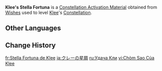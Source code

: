 {{Item Infobox
|id           = 001129
|image        = Item Stella Fortuna (5 Star).png
|type         = Constellation Activation Materials
|group        = Stella Fortuna
|quality      = 5
|description  = [[Klee]]'s Constellation Activation Material
|source1      = [[Wishes]]
}}
'''Klee's Stella Fortuna''' is a [[Constellation Activation Material]] obtained from [[Wishes]] used to level [[Klee]]'s [[Constellation]].

==Other Languages==
{{Other Languages|default_hidden=1
|en      = Klee's Stella Fortuna
|zhs     = 可莉的命星
|zhs_rm  = Kělì de Mìngxīng
|zht     = 可莉的命星
|zht_rm  = Kělì de Mìngxīng
|ja      = クレーの星屑
|ja_rm   = Kuree no Hoshikuzu
|ko      = 클레<->의 운명<->의 별
|es      = Stella Fortuna de Klee
|fr      = Stella Fortuna de Klee
|ru      = Удача Кли
|th      = ดวงดาวแห่งชีวิตของ Klee
|th_rm   = Duangdao haeng Chiwit khong Klee
|vi      = Chòm Sao Của Klee
|de      = Stella Fortuna von Klee
|id      = Klee's Stella Fortuna
|pt      = Stella Fortuna de Klee
|tr      = Klee'nin Yaşam Yıldızı
|it      = Stella Fortuna di Klee
}}

==Change History==
{{Change History|1.0}}

[[fr:Stella Fortuna de Klee]]
[[ja:クレーの星屑]]
[[ru:Удача Кли]]
[[vi:Chòm Sao Của Klee]]